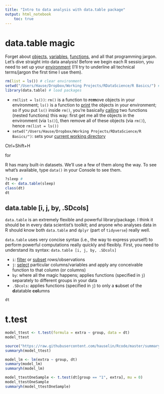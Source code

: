```yaml
---
title: "Intro to data analysis with data.table package"
output: html_notebook
    toc: true
---
```


# data.table magic

Forget about <u>objects</u>, <u>variables</u>, <u>functions</u>, and all that programming jargon. Let's dive straight into data analysis! Before we begin each R session, you need to set up your <u>environment</u> (I'll try to underline all technical terms/jargon the first time I use them). 

```r
rm(list = ls()) # clear environment
setwd("/Users/Hause/Dropbox/Working Projects/RDataScience/R Basics/") # set working directory
library(data.table) # load packages
```

* `rm(list = ls())`: `rm()` is a function to **r**e**m**ove objects in your environment; `ls()` is a function to <u>print</u> the objects in your environment; so if you put `ls()` inside `rm()`, you're basically <u>calling</u> two functions (nested functions) this way: first get me all the objects in the environment (via `ls()`), then remove all of these objects (via `rm()`), hence `rm(list = ls())`
* `setwd("/Users/Hause/Dropbox/Working Projects/RDataScience/R Basics/")`: sets your <u>current working directory</u>

Ctrl+Shift+H

for

R has many built-in datasets. We'll use a few of them along the way. To see what's available, type `data()` in your Console to see them. 

```r
?sleep # 
dt <- data.table(sleep) 
class(dt)
dt
```


## data.table [i, j, by, .SDcols] 

`data.table` is an extremely flexible and powerful library/package. I think it should be in every data scientist's toolkit; and anyone who analyses data in R should know both `data.table` and `dplyr` (part of `tidyverse`) really well.

`data.table` uses very concise syntax (i.e., the way to express yourself) to perform powerful computations really quickly and flexibly. First, you need to understand its syntax: `data.table [i, j, by, .SDcols]`

* `i`: <u>filter</u> or <u>subset</u> rows/observations
* `j`: <u>select</u> particular columns/variables and apply any conceivable function to that column (or columns) 
* `by`: where all the magic happens; applies functions (specified in `j`) separately to different groups in your data
* `.SDcols`: applies functions (specified in `j`) to only a **s**ubset of the **d**atatable **col**umns

```r
dt


```

# t.test

```r
model_ttest <- t.test(formula = extra ~ group, data = dt)
model_ttest
```

```r
source("https://raw.githubusercontent.com/hauselin/Rcode/master/summaryh.R")
summaryh(model_ttest)
```

```r
model_lm <- lm(extra ~ group, dt)
summary(model_lm)
summaryh(model_lm)
```

```r
model_ttestOneSample <- t.test(dt[group == "1", extra], mu = 0)
model_ttestOneSample
summaryh(model_ttestOneSample)
```

